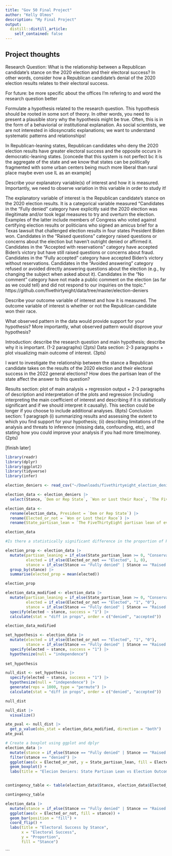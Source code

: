 ```yaml
---
title: "Gov 50 Final Project"
author: "Kelly Olmos"
description: "My Final Project"
output:
  distill::distill_article:
    self_contained: false
---
```



## Project thoughts

Research Question: What is the relationship between a Republican candidate's stance on the 2020 election and their electoral success? In other words, consider how a Republican candidate's denial of the 2020 election results relates to their electoral success. 

For future: be more specific about the offices I'm refering to and word the research question better 

Formulate a hypothesis related to the research question. This hypothesis should be rooted in some sort of theory. In other words, you need to present a plausible story why the hypothesis might be true. Often, this is in the form of a behaviorial or institutional explanation. As social scientists, we are not interested in idiosyncratic explanations; we want to understand systematic patterns and relationships!

In Republican-leaning states, Republican candidates who deny the 2020 election results have greater electoral success and the opposite occurs in democratic-leaning states. 
[concede that this system is not perfect bc it is the aggregate of the state and we know that states can be politically fragmented with some urban centers being much more liberal than rural place maybe even use IL as an example]

Describe your explanatory variable(s) of interest and how it is measured. Importantly, we need to observe variation in this variable in order to study it!

The explanatory variable of interest is the Republican candidate's stance on the 2020 election results. It is a categorical variable measured 
"Candidates in the “Fully denied” category have explicitly said the 2020 election was illegitimate and/or took legal measures to try and overturn the election. Examples of the latter include members of Congress who voted against certifying election results or politicians who signed an amicus brief for a Texas lawsuit that challenged election results in four states President Biden won.
Candidates in the “Raised questions” category raised questions or concerns about the election but haven’t outright denied or affirmed it.
Candidates in the “Accepted with reservations” category have accepted Biden’s victory but have still raised questions or concerns about fraud.
Candidates in the “Fully accepted” category have accepted Biden’s victory without reservations.
Candidates in the “Avoided answering” category refused or avoided directly answering questions about the election (e.g., by changing the subject when asked about it).
Candidates in the “No comment” category have not made a public comment on the election (as far as we could tell) and did not respond to our inquiries on the topic." 
https://github.com/fivethirtyeight/data/tree/master/election-deniers

Describe your outcome variable of interest and how it is measured.
The outcome variable of interest is whether or not the Republican candidate won their race. 

What observed pattern in the data would provide support for your hypothesis? More importantly, what observed pattern would disprove your hypothesis?


Introduction: describe the research question and main hypothesis; describe why it is important. (1-2 paragraphs) (2pts)
Data section: 2-3 paragraphs + plot visualizing main outcome of interest. (3pts)

I want to investigate the relationship between the stance a Republican candidate takes on the results of the 2020 election and their electoral success in the 2022 general elections? 
How does the partisan lean of the state affect the answer to this question? 

Results section: plot of main analysis + regression output + 2-3 paragraphs of description and interpretation of the plots and regression (including interpreting the main coefficient of interest and describing if it is statistically significant and if we should interpret it causally). This section could be longer if you choose to include additional analyses. (8pts)
Conclusion section: 1 paragraph (i) summarizing results and assessing the extent to which you find support for your hypothesis; (ii) describing limitations of the analysis and threats to inference (missing data, confounding, etc), and stating how you could improve your analysis if you had more time/money. (2pts)

[finish later]

```r
library(readr)
library(dplyr)
library(ggplot2)
library(tidyverse)
library(infer)

election_deniers <- read_csv("~/Downloads/fivethirtyeight_election_deniers_Gov50_final.csv")
```
```r
election_data <- election_deniers |>
  select(Stance, `Dem or Rep State`, `Won or Lost their Race`, `The FiveThirtyEight partisan lean of every state`) 

election_data <- 
  rename(election_data, President = `Dem or Rep State`) |>
  rename(Elected_or_not = `Won or Lost their Race`) |>
  rename(State_partisan_lean = `The FiveThirtyEight partisan lean of every state`)

election_data
```
```r
#Is there a statistically significant difference in the proportion of Republican candidates who fully denied the results of the 2020 election between states with liberal partisan leaning and states with conservative partisan leanings. 

election_prop <- election_data |>
  mutate(partisan_leaning = if_else(State_partisan_lean >= 0, "Conservative Leaning", "Liberal Leaning"),
         elected = if_else(Elected_or_not == "Elected", 1, 0),
         stance = if_else(Stance == "Fully denied" | Stance == "Raised questions", "denied", "accepted")) |>
  group_by(stance) |>
  summarise(elected_prop = mean(elected))

election_prop

election_data_modified <- election_data |>
  mutate(partisan_leaning = if_else(State_partisan_lean >= 0, "Conservative Leaning", "Liberal Leaning"),
         elected = if_else(Elected_or_not == "Elected", "1", "0"),
         stance = if_else(Stance == "Fully denied" | Stance == "Raised questions", "denied", "accepted")) |>
  specify(elected ~ stance, success = "1") |>
  calculate(stat = "diff in props", order = c("denied", "accepted")) 

election_data_modified

set_hypothesis <- election_data |>
  mutate(elected = if_else(Elected_or_not == "Elected", "1", "0"),
         stance = if_else(Stance == "Fully denied" | Stance == "Raised questions", "denied", "accepted")) |>
  specify(elected ~ stance, success = "1") |> 
  hypothesize(null = "independence") 
  
set_hypothesis

null_dist <- set_hypothesis |>
  specify(elected ~ stance, success = "1") |> 
  hypothesize(null = "independence") |>
  generate(reps = 1000, type = "permute") |>
  calculate(stat = "diff in props", order = c("denied", "accepted"))

null_dist

null_dist |>
  visualize()

ate_pval <- null_dist |>
  get_p_value(obs_stat = election_data_modified, direction = "both")
ate_pval
```
```r

# Create a boxplot using ggplot and dplyr
election_data |>
  mutate(stance = if_else(Stance == "Fully denied" | Stance == "Raised questions", "denied", "accepted")) |>
  filter(stance == "denied") |>
  ggplot(aes(x = Elected_or_not, y = State_partisan_lean, fill = Elected_or_not)) +
  geom_boxplot() +
  labs(title = "Elecion Deniers: State Partisan Lean vs Election Outcome", x = "Elected or not", y = "State Partisan Lean")


contingency_table <- table(election_data$Stance, election_data$Elected_or_not)

contingency_table

election_data |>
  mutate(stance = if_else(Stance == "Fully denied" | Stance == "Raised questions", "denied", "accepted")) |>
  ggplot(aes(x = Elected_or_not, fill = stance)) +
  geom_bar(position = "fill") +
  coord_flip() +
  labs(title = "Electoral Success by Stance", 
       x = "Electoral Success",
       y = "Proportion", 
       fill = "Stance")

```
```





